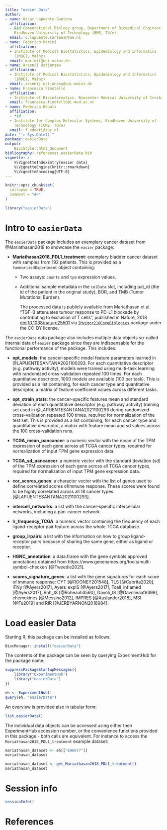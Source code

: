 ```yaml
---
title: "easier Data"
author:
- name: Óscar Lapuente-Santana
  affiliation: 
  - &id Computational Biology group, Department of Biomedical Engineering,
    Eindhoven University of Technology (BME, TU/e)
  email: o.lapuente.santana@tue.nl
- name: Federico Marini
  affiliation:
  - Institute of Medical Biostatistics, Epidemiology and Informatics 
    (IMBEI, Mainz)
  email: marinif@uni-mainz.de
- name: Arsenij Ustjanzew
  affiliation: 
  - Institute of Medical Biostatistics, Epidemiology and Informatics 
    (IMBEI, Mainz)
  email: arsenij.ustjanzew@uni-mainz.de
- name: Francesca Finotello
  affiliation: 
  - Institute of Bioinformatics, Biocenter Medical University of Innsbruck
  email: francesca.finotello@i-med.ac.at
- name: Federica Eduati
  affiliation: 
  - *id
  - Institute for Complex Molecular Systems, Eindhoven University of 
    Technology (ICMS, TU/e)
  email: f.eduati@tue.nl
date: "`r Sys.Date()`"
package: easierData
output: 
    BiocStyle::html_document
bibliography: references_easierData.bib
vignette: >
    %\VignetteIndexEntry{easier data}
    %\VignetteEngine{knitr::rmarkdown}
    %\VignetteEncoding{UTF-8}
---
```


```r
knitr::opts_chunk$set(
  collapse = TRUE,
  comment = "#>"
)
```

```r
library("easierData")
```

# Intro to `easierData`

The `easierData` package includes an exemplary cancer dataset from
@Mariathasan2018 to showcase the `easier` package:

* **Mariathasan2018_PDL1_treatment**: exemplary bladder cancer dataset 
with samples from 192 patients. This is provided as a `SummarizedExperiment` 
object containing:

  - Two assays: `counts` and `tpm` expression values.
  - Additional sample metadata in the `colData` slot, including pat_id 
    (the id of the patient in the original study), BOR, and
    TMB (Tumor Mutational Burden).
  
    The processed data is publicly available from Mariathasan et al. 
    "TGF-B attenuates tumour response to PD-L1 blockade by contributing 
    to exclusion of T cells", published in Nature, 2018 
    [doi:10.1038/nature25501](https://doi.org/10.1038/nature25501) via 
    [`IMvigor210CoreBiologies`](http://research-pub.gene.com/IMvigor210CoreBiologies/)
    package under the CC-BY license. 
  
The `easierData` data package also includes multiple data objects so-called
internal data of `easier` package since they are indispensable for the 
functional performance of the package. This includes:

* **opt_models**: the cancer-specific model feature parameters learned in @LAPUENTESANTANA2021100293. 
For each quantitative descriptor (e.g. pathway activity), 
models were trained using multi-task learning with randomized cross-validation repeated 
100 times. For each quantitative descriptor, 1000 models are  available (100 per task). 
This is provided as a list containing, for each cancer type and quantitative 
descriptor, a matrix of feature coefficient values across different tasks.
    
* **opt_xtrain_stats**: the cancer-specific features mean and standard deviation of 
each quantitative descriptor (e.g. pathway activity) training set used in 
@LAPUENTESANTANA2021100293 during randomized cross-validation repeated 100 times, 
required for normalization of the test set. This is provided as  a list containing,
for each cancer type and quantitative descriptor, a matrix with feature mean and sd 
values across the 100 cross-validation runs.
    
* **TCGA_mean_pancancer**: a numeric vector with the mean of the TPM expression of 
each gene across all TCGA cancer types, required for normalization of input TPM gene 
expression data.
    
* **TCGA_sd_pancancer**: a numeric vector with the standard deviation (sd) of the 
TPM expression of each gene across all TCGA cancer types, required for normalization 
of input TPM gene expression data.
    
* **cor_scores_genes**: a character vector with the list of genes used to define 
correlated scores ofimmune response. These scores were found to be highly correlated
across all 18 cancer types [@LAPUENTESANTANA2021100293].
    
* **intercell_networks**: a list with the cancer-specific intercellular networks, 
including a pan-cancer network.
    
* **lr_frequency_TCGA**: a numeric vector containing the frequency of each 
ligand-receptor pair feature across the whole TCGA database.
    
* **group_lrpairs**: a list with the information on how to group ligand-receptor 
pairs because of sharing the same gene, either as ligand or receptor.
    
* **HGNC_annotation**: a data.frame with the gene symbols approved annotations 
obtained from https://www.genenames.org/tools/multi-symbol-checker/ [@Tweedie2021].
    
* **scores_signature_genes**: a list with the gene signatures for each score of 
immune response: CYT [@ROONEY201548], TLS [@Cabrita2020], IFNy [@Ayers2017], 
Ayers_expIS [@Ayers2017], Tcell_inflamed [@Ayers2017], Roh_IS [@Roheaah3560],
Davoli_IS [@Davolieaaf8399], chemokines [@Messina2012], IMPRES [@Auslander2018],
MSI [@Fu2019] and RIR [@JERBYARNON2018984].

# Load easier Data

Starting R, this package can be installed as follows:

```r
BiocManager::install("easierData")
```

The contents of the package can be seen by querying ExperimentHub for the package name:

```r
suppressPackageStartupMessages({
    library("ExperimentHub")
    library("easierData")
})

eh <- ExperimentHub()
query(eh, "easierData")
```

An overview is provided also in tabular form:

```r
list_easierData()
```

The individual data objects can be accessed using either their ExperimentHub accession
number, or the convenience functions provided in this package - both calls are equivalent.
For instance to access the `Mariathasan2018_PDL1_treatment` example dataset:

```r
mariathasan_dataset <- eh[["EH6677"]]
mariathasan_dataset

mariathasan_dataset <- get_Mariathasan2018_PDL1_treatment()
mariathasan_dataset
```

# Session info {-}

```r
sessionInfo()
```

# References {-}
